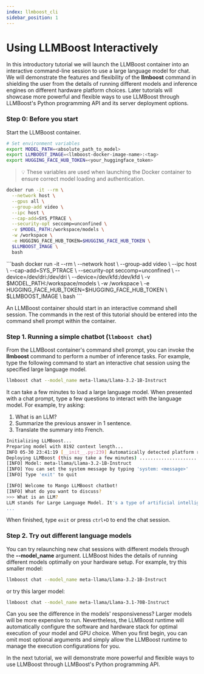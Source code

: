 ```yaml
---
index: llmboost_cli
sidebar_position: 1
---
```



# Using LLMBoost Interactively

In this introductory tutorial we will launch the LLMBoost container into an interactive command-line session to use a large language model for chat. We will demonstrate the features and flexibility of the **llmboost** command in shielding the user from the details of running different models and inference engines on different hardware platform choices. Later tutorials will showcase more powerful and flexible ways to use LLMBoost through LLMBoost's Python programming API and its server deployment options.

### Step 0: Before you start

Start the LLMBoost container.

```bash
# Set environment variables
export MODEL_PATH=<absolute_path_to_model>
export LLMBOOST_IMAGE=<llmboost-docker-image-name>:<tag>
export HUGGING_FACE_HUB_TOKEN=<your_huggingface_token>
```
> 💡 These variables are used when launching the Docker container to ensure correct model loading and authentication.

<Tabs>
  <TabItem value="nvidia" label="On NVIDIA" default>

```bash
docker run -it --rm \
  --network host \
  --gpus all \
  --group-add video \
  --ipc host \
  --cap-add=SYS_PTRACE \
  --security-opt seccomp=unconfined \
  -v $MODEL_PATH:/workspace/models \
  -w /workspace \
  -e HUGGING_FACE_HUB_TOKEN=$HUGGING_FACE_HUB_TOKEN \
  $LLMBOOST_IMAGE \
  bash
```
</TabItem>

<TabItem value="amd" label="On AMD">
```bash
docker run -it --rm \
  --network host \
  --group-add video \
  --ipc host \
  --cap-add=SYS_PTRACE \
  --security-opt seccomp=unconfined \
  --device=/dev/dri:/dev/dri \
  --device=/dev/kfd:/dev/kfd \
  -v $MODEL_PATH:/workspace/models \
  -w /workspace \
  -e HUGGING_FACE_HUB_TOKEN=$HUGGING_FACE_HUB_TOKEN \
  $LLMBOOST_IMAGE \
  bash
```
</TabItem> 
</Tabs>

An LLMBoost container should start in an interactive command shell session. The commands in the rest of this tutorial should be entered into the command shell prompt within the container.


### Step 1. Running a simple chatbot (`llmboost chat`)

From the LLMBoost container's command shell prompt, you can invoke the **llmboost** command to perform a number of inference tasks. For example, type the following command to start an interactive chat session using the specified large language model.

```bash
llmboost chat --model_name meta-llama/Llama-3.2-1B-Instruct
```

It can take a few minutes to load a large language model. When presented with a chat prompt, type a few questions to interact with the language model. For example, try asking:
1) What is an LLM?
2) Summarize the previous answer in 1 sentence.
3) Translate the summary into French.

```bash
Initializing LLMBoost...
Preparing model with 8192 context length...
INFO 05-30 23:41:19 [__init__.py:239] Automatically detected platform rocm.
Deploying LLMBoost (this may take a few minutes) .......................................\
[INFO] Model: meta-llama/Llama-3.2-1B-Instruct
[INFO] You can set the system message by typing 'system: <message>'
[INFO] Type 'exit' to quit

[INFO] Welcome to Mango LLMBoost chatbot!
[INFO] What do you want to discuss?
>>> What is an LLM?                                                    
LLM stands for Large Language Model. It's a type of artificial intelligence (AI) model
...
```

When finished, type `exit` or press `ctrl+D` to end the chat session.

### Step 2. Try out different language models
You can try relaunching new chat sessions with different models through the **--model_name** argument.
LLMBoost hides the details of running different models optimally on your hardware setup.
For example, try this smaller model:

```bash
llmboost chat --model_name meta-llama/Llama-3.2-1B-Instruct
```

or try this larger model:

```bash
llmboost chat --model_name meta-llama/Llama-3.1-70B-Instruct
```

Can you see the difference in the models' responsiveness? Larger models will be more expensive to run. Nevertheless, the LLMBoost runtime will automatically configure the software and hardware stack for optimal execution of your model and GPU choice. When you first begin, you can omit most optional arguments and simply allow the LLMBoost runtime to manage the execution configurations for you.

In the next tutorial, we will demonstrate more powerful and flexible ways to use LLMBoost through LLMBoost's Python programming API.


